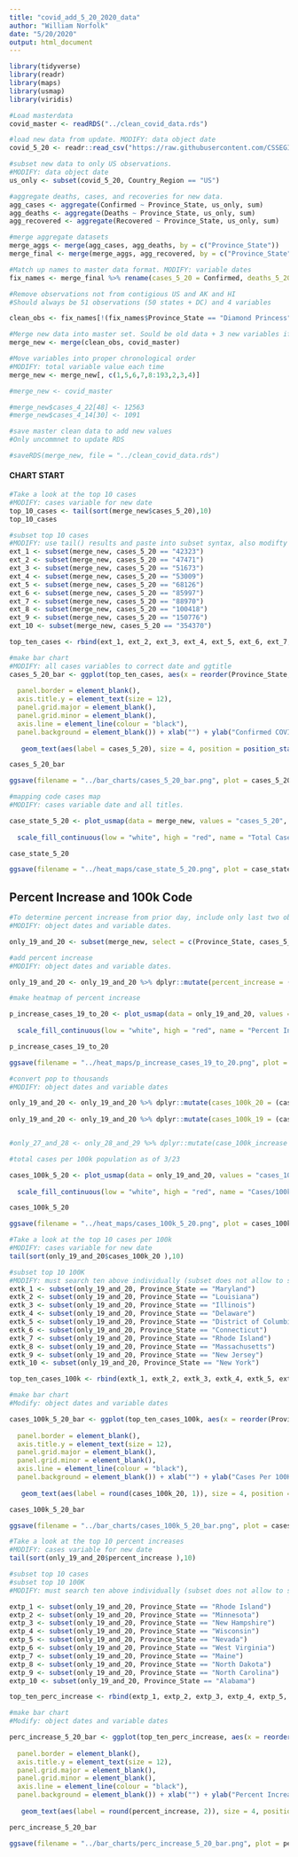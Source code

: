```yaml
---
title: "covid_add_5_20_2020_data"
author: "William Norfolk"
date: "5/20/2020"
output: html_document
---
```




```r
library(tidyverse)
library(readr)
library(maps)
library(usmap)
library(viridis)
```

```r
#Load masterdata
covid_master <- readRDS("../clean_covid_data.rds")
```


```r
#load new data from update. MODIFY: data object date
covid_5_20 <- readr::read_csv("https://raw.githubusercontent.com/CSSEGISandData/COVID-19/master/csse_covid_19_data/csse_covid_19_daily_reports/05-20-2020.csv")
```

```r
#subset new data to only US observations. 
#MODIFY: data object date
us_only <- subset(covid_5_20, Country_Region == "US")
```

```r
#aggregate deaths, cases, and recoveries for new data. 
agg_cases <- aggregate(Confirmed ~ Province_State, us_only, sum)
agg_deaths <- aggregate(Deaths ~ Province_State, us_only, sum)
agg_recovered <- aggregate(Recovered ~ Province_State, us_only, sum)
```

```r
#merge aggregate datasets
merge_aggs <- merge(agg_cases, agg_deaths, by = c("Province_State"))
merge_final <- merge(merge_aggs, agg_recovered, by = c("Province_State"))
```

```r
#Match up names to master data format. MODIFY: variable dates
fix_names <- merge_final %>% rename(cases_5_20 = Confirmed, deaths_5_20 = Deaths, recov_5_20 = Recovered)
```

```r
#Remove observations not from contigious US and AK and HI
#Should always be 51 observations (50 states + DC) and 4 variables

clean_obs <- fix_names[!(fix_names$Province_State == "Diamond Princess" | fix_names$Province_State == "Grand Princess" | fix_names$Province_State == "Guam" | fix_names$Province_State == "Puerto Rico" | fix_names$Province_State == "United States Virgin Islands" | fix_names$Province_State == "US" | fix_names$Province_State == "American Samoa" | fix_names$Province_State == "Northern Mariana Islands" | fix_names$Province_State == "Virgin Islands" | fix_names$Province_State == "Wuhan Evacuee" | fix_names$Province_State == "Recovered"),]
```

```r
#Merge new data into master set. Sould be old data + 3 new variables if successful
merge_new <- merge(clean_obs, covid_master)
```

```r
#Move variables into proper chronological order
#MODIFY: total variable value each time
merge_new <- merge_new[, c(1,5,6,7,8:193,2,3,4)]
```

```r
#merge_new <- covid_master
```

```r
#merge_new$cases_4_22[48] <- 12563
#merge_new$cases_4_14[30] <- 1091

```


```r
#save master clean data to add new values
#Only uncommnet to update RDS

#saveRDS(merge_new, file = "../clean_covid_data.rds")
```

#### CHART START

```r
#Take a look at the top 10 cases
#MODIFY: cases variable for new date
top_10_cases <- tail(sort(merge_new$cases_5_20),10)
top_10_cases
```

```r
#subset top 10 cases
#MODIFY: use tail() results and paste into subset syntax, also modifty cases date value
ext_1 <- subset(merge_new, cases_5_20 == "42323")
ext_2 <- subset(merge_new, cases_5_20 == "47471")
ext_3 <- subset(merge_new, cases_5_20 == "51673")
ext_4 <- subset(merge_new, cases_5_20 == "53009")
ext_5 <- subset(merge_new, cases_5_20 == "68126")
ext_6 <- subset(merge_new, cases_5_20 == "85997")
ext_7 <- subset(merge_new, cases_5_20 == "88970")
ext_8 <- subset(merge_new, cases_5_20 == "100418")
ext_9 <- subset(merge_new, cases_5_20 == "150776")
ext_10 <- subset(merge_new, cases_5_20 == "354370")

top_ten_cases <- rbind(ext_1, ext_2, ext_3, ext_4, ext_5, ext_6, ext_7, ext_8, ext_9, ext_10)
```

```r
#make bar chart
#MODIFY: all cases variables to correct date and ggtitle
cases_5_20_bar <- ggplot(top_ten_cases, aes(x = reorder(Province_State, -cases_5_20), cases_5_20)) + geom_bar(aes(fill = reorder(Province_State, -cases_5_20)),stat = "identity") + theme(axis.text.x = element_text(angle = 45, hjust = 1),
                                                                                                   legend.position = "none",                                                                        axis.text=element_text(size=12),
  panel.border = element_blank(), 
  axis.title.y = element_text(size = 12),
  panel.grid.major = element_blank(),
  panel.grid.minor = element_blank(),
  axis.line = element_line(colour = "black"),
  panel.background = element_blank()) + xlab("") + ylab("Confirmed COVID-19 Cases") + ggtitle("Top Ten Confirmed COVID-19 Cases by State 5/20/2020") +
  
   geom_text(aes(label = cases_5_20), size = 4, position = position_stack(vjust = 0.8))

cases_5_20_bar 
```

```r
ggsave(filename = "../bar_charts/cases_5_20_bar.png", plot = cases_5_20_bar)
```

```r
#mapping code cases map
#MODIFY: cases variable date and all titles.

case_state_5_20 <- plot_usmap(data = merge_new, values = "cases_5_20", color = "black") + 
  
  scale_fill_continuous(low = "white", high = "red", name = "Total Cases", label = scales::comma) + theme(legend.position = "right", plot.title = element_text(color = "black", size = 15, face = "bold"), plot.subtitle = element_text(color = "black", size = 10, face = "italic")) + labs(title = "COVID-19 Confirmed Cases by State", subtitle = "Data as of: 5/20/2020")

case_state_5_20
```

```r
ggsave(filename = "../heat_maps/case_state_5_20.png", plot = case_state_5_20)
```

## Percent Increase and 100k Code

```r
#To determine percent increase from prior day, include only last two observations
#MODIFY: object dates and variable dates.

only_19_and_20 <- subset(merge_new, select = c(Province_State, cases_5_20, cases_5_19, fips, total_pop))
```




```r
#add percent increase
#MODIFY: object dates and variable dates.

only_19_and_20 <- only_19_and_20 %>% dplyr::mutate(percent_increase = (cases_5_20 - cases_5_19) / cases_5_19 * 100)
```

```r
#make heatmap of percent increase

p_increase_cases_19_to_20 <- plot_usmap(data = only_19_and_20, values = "percent_increase", color = "black") + 
  
  scale_fill_continuous(low = "white", high = "red", name = "Percent Increase", label = scales::comma) + theme(legend.position = "right", plot.title = element_text(color = "black", size = 15, face = "bold"), plot.subtitle = element_text(color = "black", size = 10, face = "italic")) + labs(title = "Percent Increase of Confirmed COVID-19 Cases by State", subtitle = "From: 5/18/2020-5/19/2020")

p_increase_cases_19_to_20
```

```r
ggsave(filename = "../heat_maps/p_increase_cases_19_to_20.png", plot = p_increase_cases_19_to_20)
```

```r
#convert pop to thousands
#MODIFY: object dates and variable dates

only_19_and_20 <- only_19_and_20 %>% dplyr::mutate(cases_100k_20 = (cases_5_20 / total_pop) *100000)
  
only_19_and_20 <- only_19_and_20 %>% dplyr::mutate(cases_100k_19 = (cases_5_19 / total_pop) * 100000)


#only_27_and_28 <- only_28_and_29 %>% dplyr::mutate(case_100k_increase = (cases_100k_28 - cases_100k_27) / cases_100k_27 *100)

```

```r
#total cases per 100k population as of 3/23

cases_100k_5_20 <- plot_usmap(data = only_19_and_20, values = "cases_100k_20", color = "black") + 
  
  scale_fill_continuous(low = "white", high = "red", name = "Cases/100k Population", label = scales::comma) + theme(legend.position = "right", plot.title = element_text(color = "black", size = 15, face = "bold"), plot.subtitle = element_text(color = "black", size = 10, face = "italic")) + labs(title = "COVID-19 Confirmed Cases Per 100K Individuals by State", subtitle = "Data as of: 5/20/2020")

cases_100k_5_20
```

```r
ggsave(filename = "../heat_maps/cases_100k_5_20.png", plot = cases_100k_5_20)
```

```r
#Take a look at the top 10 cases per 100k
#MODIFY: cases variable for new date
tail(sort(only_19_and_20$cases_100k_20 ),10)
```


```r
#subset top 10 100K
#MODIFY: must search ten above individually (subset does not allow to select by these values for some reason...) and past the states in the code below.Also modify variable and object date names.
extk_1 <- subset(only_19_and_20, Province_State == "Maryland")
extk_2 <- subset(only_19_and_20, Province_State == "Louisiana")
extk_3 <- subset(only_19_and_20, Province_State == "Illinois")
extk_4 <- subset(only_19_and_20, Province_State == "Delaware")
extk_5 <- subset(only_19_and_20, Province_State == "District of Columbia")
extk_6 <- subset(only_19_and_20, Province_State == "Connecticut")
extk_7 <- subset(only_19_and_20, Province_State == "Rhode Island")
extk_8 <- subset(only_19_and_20, Province_State == "Massachusetts")
extk_9 <- subset(only_19_and_20, Province_State == "New Jersey")
extk_10 <- subset(only_19_and_20, Province_State == "New York")

top_ten_cases_100k <- rbind(extk_1, extk_2, extk_3, extk_4, extk_5, extk_6, extk_7, extk_8, extk_9, extk_10)
```

```r
#make bar chart
#Modify: object dates and variable dates

cases_100k_5_20_bar <- ggplot(top_ten_cases_100k, aes(x = reorder(Province_State, -cases_100k_20), cases_100k_20)) + geom_bar(aes(fill = reorder(Province_State, -cases_100k_20)), stat = "identity") + theme(axis.text.x = element_text(angle = 45, hjust = 1),
                                                                                                   legend.position = "none",                                                                        axis.text=element_text(size=12),
  panel.border = element_blank(),   
  axis.title.y = element_text(size = 12),
  panel.grid.major = element_blank(),
  panel.grid.minor = element_blank(),
  axis.line = element_line(colour = "black"),
  panel.background = element_blank()) + xlab("") + ylab("Cases Per 100K Individuals") + ggtitle("Top Ten COVID-19 Confirmed Cases Per 100K Individuals by State 5/20/2020") +
  
   geom_text(aes(label = round(cases_100k_20, 1)), size = 4, position = position_stack(vjust = 0.8))

cases_100k_5_20_bar
```

```r
ggsave(filename = "../bar_charts/cases_100k_5_20_bar.png", plot = cases_100k_5_20_bar)
```

```r
#Take a look at the top 10 percent increases
#MODIFY: cases variable for new date
tail(sort(only_19_and_20$percent_increase ),10)
```

```r
#subset top 10 cases
#subset top 10 100K
#MODIFY: must search ten above individually (subset does not allow to select by these values for some reason...) and past the states in the code below.Also modify variable and object date names.

extp_1 <- subset(only_19_and_20, Province_State == "Rhode Island")
extp_2 <- subset(only_19_and_20, Province_State == "Minnesota")
extp_3 <- subset(only_19_and_20, Province_State == "New Hampshire")
extp_4 <- subset(only_19_and_20, Province_State == "Wisconsin")
extp_5 <- subset(only_19_and_20, Province_State == "Nevada")
extp_6 <- subset(only_19_and_20, Province_State == "West Virginia")
extp_7 <- subset(only_19_and_20, Province_State == "Maine")
extp_8 <- subset(only_19_and_20, Province_State == "North Dakota")
extp_9 <- subset(only_19_and_20, Province_State == "North Carolina")
extp_10 <- subset(only_19_and_20, Province_State == "Alabama")

top_ten_perc_increase <- rbind(extp_1, extp_2, extp_3, extp_4, extp_5, extp_6, extp_7, extp_8, extp_9, extp_10)
```

```r
#make bar chart
#Modify: object dates and variable dates

perc_increase_5_20_bar <- ggplot(top_ten_perc_increase, aes(x = reorder(Province_State, -percent_increase), percent_increase)) + geom_bar(aes(fill = reorder(Province_State, -percent_increase)), stat = "identity") + theme(axis.text.x = element_text(angle = 45, hjust = 1),
                                                                                                   legend.position = "none",                                                                        axis.text=element_text(size=12),
  panel.border = element_blank(),   
  axis.title.y = element_text(size = 12),
  panel.grid.major = element_blank(),
  panel.grid.minor = element_blank(),
  axis.line = element_line(colour = "black"),
  panel.background = element_blank()) + xlab("") + ylab("Percent Increase") + ggtitle("COVID-19: Top Ten Percent Increase by State from 5/19/20-5/20/20") +
  
   geom_text(aes(label = round(percent_increase, 2)), size = 4, position = position_stack(vjust = 0.8))

perc_increase_5_20_bar
```

```r
ggsave(filename = "../bar_charts/perc_increase_5_20_bar.png", plot = perc_increase_5_20_bar)
```